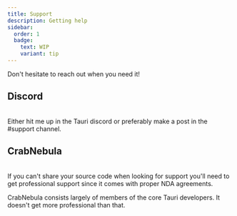 ```yaml
---
title: Support
description: Getting help
sidebar:
  order: 1
  badge:
    text: WIP
    variant: tip
---
```



<SimonSays title="Everyone needs help sometimes">
Don't hesitate to reach out when you need it!
</SimonSays>


## Discord
<br/>
<SimonSays title="The community is here for you">
Either hit me up in the Tauri discord or preferably make a post in the #support channel.
</SimonSays>


## CrabNebula
<br/>
<SimonSays title="Support company">
If you can't share your source code when looking for support you'll need to get professional support since it comes with proper NDA agreements.

CrabNebula consists largely of members of the core Tauri developers. It doesn't get more professional than that.
</SimonSays>
